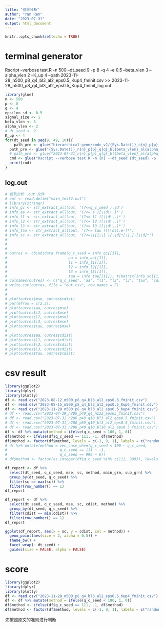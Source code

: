 ```yaml
---
title: "结果分析"
author: "Yan Ren"
date: "2023-07-31"
output: html_document
---
```


```r
knitr::opts_chunk$set(echo = TRUE)
```

# terminal generator

Rscript --verbose test.R -n 500 --dt_seed 9 -p 8 -q 4 -e 0.5 --beta_vlen 3 --alpha_vlen 2 --K_up 4 --path 2023-11-28_n500_p8_q4_bl3_al2_eps0.5_Kup4_fminit.csv >> 2023-11-28_n500_p8_q4_bl3_al2_eps0.5_Kup4_fminit_log.out

```r
library(glue)
n <- 500
p <- 8
q <- 4
epsilon_sd <- 0.5
signal_size <- 1
beta_vlen <- 3
alpha_vlen <- 2
# dt_seed <- 9
K_up <- 4
for(dt_seed in seq(9, 49, 10)){
    path_pre <- glue("hierarchical-gene/code_v2/{Sys.Date()}_n{n}_p{p}_q{q}_bl{beta_vlen}_al{alpha_vlen}_eps{epsilon_sd}_Kup{K_up}_fminit")
  path_pre <- glue("{Sys.Date()}_n{n}_p{p}_q{q}_bl{beta_vlen}_al{alpha_vlen}_eps{epsilon_sd}_Kup{K_up}_fminit")
  # path_pre <- glue("2023-07-31_n{n}_p{p}_q{q}_bl{beta_vlen}_al{alpha_vlen}_eps{epsilon_sd}_fminit")
  cmd <- glue("Rscript --verbose test.R -n {n} --dt_seed {dt_seed} -p {p} -q {q} -e {epsilon_sd} --beta_vlen {beta_vlen} --alpha_vlen {alpha_vlen} --K_up {K_up} --path {path_pre}.csv >> {path_pre}_log.out")
  print(cmd)
}
```



## log.out

```r
# 提取分析 .out 文件
# out <- read.delim("main_test2.out")
# library(stringr)
# info_qc <- str_extract_all(out, '(?<=q_c_seed )\\d')
# info_aa <- str_extract_all(out, '(?<= a )[\\d\\.]*')
# info_l1 <- str_extract_all(out, '(?<= l1 )[\\d\\.]*')
# info_l2 <- str_extract_all(out, '(?<= l2 )[\\d\\.]*')
# info_l3 <- str_extract_all(out, '(?<= l3 )[\\d\\.]*')
# info_tau <- str_extract_all(out, '(?<= tau )[\\d\\.e-]*')
# info_sc <- str_extract_all(out, '(?<=\\[1\\] )[\\d]*[\\.]+[\\d]*')
# 
# 
# 
# outres <- cbind(data.frame(q_c_seed = info_qc[[1]], 
#                            aa = info_aa[[1]],
#                            l1 = info_l1[[1]],
#                            l2 = info_l2[[1]],
#                            l3 = info_l3[[1]],
#                            tau = info_tau[[1]]), t(matrix(info_sc[[1]], nrow = 2)))
# colnames(outres) <- c("q_c_seed", 'aa', "l1", "l2", "l3", "tau", "cdist", "mse")
# write.csv(outres, file = "out.csv", row.names = F)
# 
# 
# plot(outres$mse, outres$cdist)
# par(mfrow = c(2,5))
# plot(outres$aa, outres$mse)
# plot(outres$l1, outres$mse)
# plot(outres$l2, outres$mse)
# plot(outres$l3, outres$mse)
# plot(outres$tau, outres$mse)
# 
# plot(outres$aa, outres$cdist)
# plot(outres$l1, outres$cdist)
# plot(outres$l2, outres$cdist)
# plot(outres$l3, outres$cdist)
# plot(outres$tau, outres$cdist)
```



# csv result

```r
library(ggplot2)
library(dplyr)
library(plotly)
df <- read.csv("2023-08-12_n500_p8_q4_bl3_al2_eps0.5_fminit.csv")
df <- read.csv("2023-08-15_n500_p8_q4_bl3_al2_eps0.5_Kup6_fminit.csv")
df <- read.csv("2023-11-28_n500_p8_q4_bl3_al2_eps0.5_Kup4_fminit.csv")
# df <- read.csv("2023-07-29_n200_p40_q4_nz32_eps05_fminit.csv")
# df <- read.csv("2023-07-31_n200_p40_q10_bl3_al2_eps0.5_fminit.csv")
# df <- read.csv("2023-07-31_n200_p80_q10_bl3_al2_eps0.5_fminit.csv")
# df <- read.csv("2023-07-31_n200_p40_q10_bl10_al2_eps0.5_fminit.csv")
df <- df %>% mutate(method = ifelse(q_c_seed < 100, 1, 0))
df$method <- ifelse(df$q_c_seed == 111, -1, df$method)
df$method <- factor(df$method, levels = c(-1, 0, 1), labels = c("random", "flexmix", "our_method"))
# df %>% mutate(method = vec_case_when(q_c_seed < 100 ~ q_c_seed,
#                        q_c_seed == 111 ~ -1,
#                        q_c_seed == 999 ~ 0))
# df$method <- factor(as.integer(df$q_c_seed %in% c(111, 999)), levels = c(0,1), labels = c("our method", "flemix or random"))
```

```r
df_report <- df %>% 
  select(dt_seed, q_c_seed, mse, sc, method, main_grn, sub_grn) %>%
  group_by(dt_seed, q_c_seed) %>% 
  filter(sc == max(sc)) %>%
  filter(row_number() == 1)
df_report
```


```r
df_report <- df %>% 
  select(dt_seed, q_c_seed, mse, sc, cdist, method) %>%
  group_by(dt_seed, q_c_seed) %>% 
  filter(cdist == min(cdist)) %>%
  filter(row_number() == 1)
df_report
```

```r
ggplot(df_report, aes(x = sc, y = cdist, col = method)) +
  geom_point(aes(size = 2, alpha = 0.5)) +
  theme_bw() +
  facet_wrap(~ dt_seed) +
  guides(size = FALSE, alpha = FALSE)
```


# score

```r
library(ggplot2)
library(dplyr)
library(plotly)
df <- read.csv("2023-11-28_n500_p8_q4_bl3_al2_eps0.5_Kup4_fminit.csv")
df <- df %>% mutate(method = ifelse(q_c_seed < 100, 1, 0))
df$method <- ifelse(df$q_c_seed == 111, -1, df$method)
df$method <- factor(df$method, levels = c(-1, 0, 1), labels = c("random", "flexmix", "our_method"))
```

先按照原文的准则进行判断








